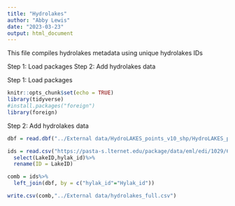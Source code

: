 ```yaml
---
title: "Hydrolakes"
author: "Abby Lewis"
date: "2023-03-23"
output: html_document
---
```


This file compiles hydrolakes metadata using unique hydrolakes IDs

Step 1: Load packages
Step 2: Add hydrolakes data


Step 1: Load packages
```r
knitr::opts_chunk$set(echo = TRUE)
library(tidyverse)
#install.packages("foreign")
library(foreign)
```


Step 2: Add hydrolakes data
```r
dbf = read.dbf("../External data/HydroLAKES_points_v10_shp/HydroLAKES_points_v10.dbf")

ids = read.csv("https://pasta-s.lternet.edu/package/data/eml/edi/1029/6/fadd3eaa25b5fdd1fc4efba70e660579")%>%
  select(LakeID,hylak_id)%>%
  rename(ID = LakeID)

comb = ids%>%
  left_join(dbf, by = c("hylak_id"="Hylak_id"))

write.csv(comb,"../External data/hydrolakes_full.csv")
```
